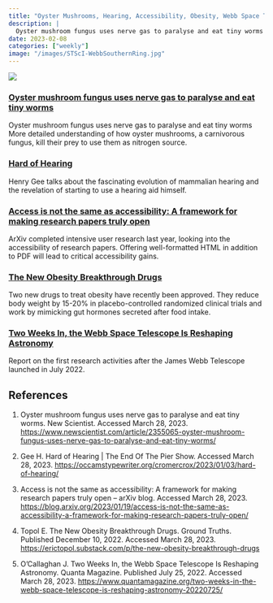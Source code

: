 ```yaml
---
title: "Oyster Mushrooms, Hearing, Accessibility, Obesity, Webb Space Telescope"
description: |
  Oyster mushroom fungus uses nerve gas to paralyse and eat tiny worms More detailed understanding of how oyster mushrooms, a carnivorous fungus, kill their prey to use them as nitrogen source.
date: 2023-02-08
categories: ["weekly"]
image: "/images/STScI-WebbSouthernRing.jpg"
---
```


![](/images/STScI-WebbSouthernRing.jpg)

### [Oyster mushroom fungus uses nerve gas to paralyse and eat tiny worms](https://www.newscientist.com/article/2355065-oyster-mushroom-fungus-uses-nerve-gas-to-paralyse-and-eat-tiny-worms/)

Oyster mushroom fungus uses nerve gas to paralyse and eat tiny worms
More detailed understanding of how oyster mushrooms, a carnivorous fungus, kill their prey to use them as nitrogen source.

### [Hard of Hearing](https://occamstypewriter.org/cromercrox/2023/01/03/hard-of-hearing/)

Henry Gee talks about the fascinating evolution of mammalian hearing and the revelation of starting to use a hearing aid himself.

### [Access is not the same as accessibility: A framework for making research papers truly open](https://blog.arxiv.org/2023/01/19/access-is-not-the-same-as-accessibility-a-framework-for-making-research-papers-truly-open/)

ArXiv completed intensive user research last year, looking into the accessibility of research papers. Offering well-formatted HTML in addition to PDF will lead to critical accessibility gains.

### [The New Obesity Breakthrough Drugs](https://erictopol.substack.com/p/the-new-obesity-breakthrough-drugs)

Two new drugs to treat obesity have recently been approved. They reduce body weight by 15-20% in placebo-controlled randomized clinical trials and work by mimicking gut hormones secreted after food intake.

### [Two Weeks In, the Webb Space Telescope Is Reshaping Astronomy](https://www.quantamagazine.org/two-weeks-in-the-webb-space-telescope-is-reshaping-astronomy-20220725/)

Report on the first research activities after the James Webb Telescope launched in July 2022.

## References

1. Oyster mushroom fungus uses nerve gas to paralyse and eat tiny worms. New Scientist. Accessed March 28, 2023. <https://www.newscientist.com/article/2355065-oyster-mushroom-fungus-uses-nerve-gas-to-paralyse-and-eat-tiny-worms/>

1. Gee H. Hard of Hearing | The End Of The Pier Show. Accessed March 28, 2023. <https://occamstypewriter.org/cromercrox/2023/01/03/hard-of-hearing/>

1. Access is not the same as accessibility: A framework for making research papers truly open – arXiv blog. Accessed March 28, 2023. <https://blog.arxiv.org/2023/01/19/access-is-not-the-same-as-accessibility-a-framework-for-making-research-papers-truly-open/>

1. Topol E. The New Obesity Breakthrough Drugs. Ground Truths. Published December 10, 2022. Accessed March 28, 2023. <https://erictopol.substack.com/p/the-new-obesity-breakthrough-drugs>

1. O’Callaghan J. Two Weeks In, the Webb Space Telescope Is Reshaping Astronomy. Quanta Magazine. Published July 25, 2022. Accessed March 28, 2023. <https://www.quantamagazine.org/two-weeks-in-the-webb-space-telescope-is-reshaping-astronomy-20220725/>
